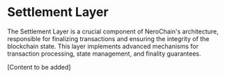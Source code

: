 # Settlement Layer

The Settlement Layer is a crucial component of NeroChain's architecture, responsible for finalizing transactions and ensuring the integrity of the blockchain state. This layer implements advanced mechanisms for transaction processing, state management, and finality guarantees.

[Content to be added] 